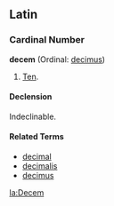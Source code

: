 ==Latin==
===Cardinal Number===
'''decem''' (Ordinal: [[decimus]])
#[[Ten]].

<!-- Do not put translations on this page.  Put them under the English word. -->

====Declension====
Indeclinable.

====Related Terms====
*[[decimal]]
*[[decimalis]]
*[[decimus]]

[[la:Decem]]